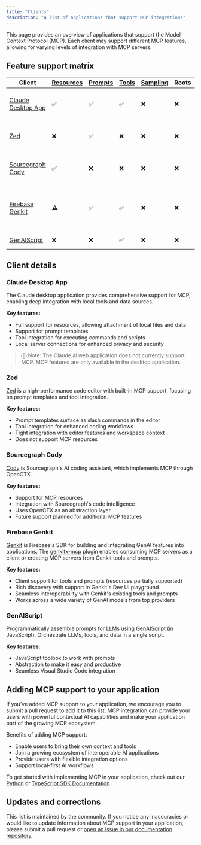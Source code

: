 ```yaml
---
title: "Clients"
description: "A list of applications that support MCP integrations"
---
```


This page provides an overview of applications that support the Model Context Protocol (MCP). Each client may support different MCP features, allowing for varying levels of integration with MCP servers.

## Feature support matrix

| Client                    | [Resources] | [Prompts] | [Tools] | [Sampling] | Roots | Notes                                             |
|---------------------------|-------------|-----------|---------|------------|-------|---------------------------------------------------|
| [Claude Desktop App][Claude] | ✅         | ✅         | ✅       | ❌          | ❌     | Full support for all MCP features            |
| [Zed][Zed]                | ❌         | ✅         | ❌       | ❌          | ❌     | Prompts appear as slash commands                  |
| [Sourcegraph Cody][Cody]  | ✅         | ❌         | ❌       | ❌          | ❌     | Supports resources through OpenCTX                |
| [Firebase Genkit][Genkit] | ⚠️         | ✅         | ✅       | ❌          | ❌     | Supports resource list and lookup through tools.  |
| [GenAIScript][GenAIScript]  | ❌         | ❌         | ✅       | ❌          | ❌     | Supports tools. |

[Claude]: https://claude.ai/download
[Zed]: https://zed.dev
[Cody]: https://sourcegraph.com/cody
[Genkit]: https://github.com/firebase/genkit
[GenAIScript]: https://microsoft.github.io/genaiscript/reference/scripts/mcp-tools/

[Resources]: https://modelcontextprotocol.io/docs/concepts/resources
[Prompts]: https://modelcontextprotocol.io/docs/concepts/prompts
[Tools]: https://modelcontextprotocol.io/docs/concepts/tools
[Sampling]: https://modelcontextprotocol.io/docs/concepts/sampling

## Client details

### Claude Desktop App
The Claude desktop application provides comprehensive support for MCP, enabling deep integration with local tools and data sources.

**Key features:**
- Full support for resources, allowing attachment of local files and data
- Support for prompt templates
- Tool integration for executing commands and scripts
- Local server connections for enhanced privacy and security

> ⓘ Note: The Claude.ai web application does not currently support MCP. MCP features are only available in the desktop application.

### Zed
[Zed](https://zed.dev/docs/assistant/model-context-protocol) is a high-performance code editor with built-in MCP support, focusing on prompt templates and tool integration.

**Key features:**
- Prompt templates surface as slash commands in the editor
- Tool integration for enhanced coding workflows
- Tight integration with editor features and workspace context
- Does not support MCP resources

### Sourcegraph Cody
[Cody](https://openctx.org/docs/providers/modelcontextprotocol) is Sourcegraph's AI coding assistant, which implements MCP through OpenCTX.

**Key features:**
- Support for MCP resources
- Integration with Sourcegraph's code intelligence
- Uses OpenCTX as an abstraction layer
- Future support planned for additional MCP features

### Firebase Genkit
[Genkit](https://github.com/firebase/genkit) is Firebase's SDK for building and integrating GenAI features into applications. The [genkitx-mcp](https://github.com/firebase/genkit/tree/main/js/plugins/mcp) plugin enables consuming MCP servers as a client or creating MCP servers from Genkit tools and prompts.

**Key features:**
- Client support for tools and prompts (resources partially supported)
- Rich discovery with support in Genkit's Dev UI playground
- Seamless interoperability with Genkit's existing tools and prompts
- Works across a wide variety of GenAI models from top providers

### GenAIScript
Programmatically assemble prompts for LLMs using [GenAIScript](https://microsoft.github.io/genaiscript/) (in JavaScript). Orchestrate LLMs, tools, and data in a single script.

**Key features:**
- JavaScript toolbox to work with prompts
- Abstraction to make it easy and productive
- Seamless Visual Studio Code integration

## Adding MCP support to your application

If you've added MCP support to your application, we encourage you to submit a pull request to add it to this list. MCP integration can provide your users with powerful contextual AI capabilities and make your application part of the growing MCP ecosystem.

Benefits of adding MCP support:
- Enable users to bring their own context and tools
- Join a growing ecosystem of interoperable AI applications
- Provide users with flexible integration options
- Support local-first AI workflows

To get started with implementing MCP in your application, check out our [Python](https://github.com/modelcontextprotocol/python-sdk) or [TypeScript SDK Documentation](https://github.com/modelcontextprotocol/typescript-sdk)

## Updates and corrections

This list is maintained by the community. If you notice any inaccuracies or would like to update information about MCP support in your application, please submit a pull request or [open an issue in our documentation repository](https://github.com/modelcontextprotocol/docs/issues).
